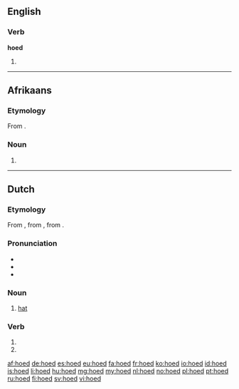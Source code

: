 ==English==

===Verb===
'''hoed'''

# {{en-past of|hoe}}

----
==Afrikaans==
===Etymology===
From {{etyl|nl|af}} {{term|hoed|lang=nl}}.

===Noun===
{{af-noun|hoede|hoedens}}

# {{l/en|hat}}
----

==Dutch==

===Etymology===
From {{etyl|dum|nl}} {{term|hoet|lang=dum}}, from {{etyl|odt|nl}} {{term/t|odt|*huot}}, from {{etyl|gem-pro|nl}} {{term/t|gem-pro|*hōdaz}}.

===Pronunciation===
* {{rhymes|ut|lang=nl}}
* {{IPA|/ɦuːt/|/huːt/|lang=nl}}
* {{audio|Nl-hoed.ogg|Audio}}

===Noun===
{{nl-noun|m|hoeden|hoedje}}

# [[hat]]

===Verb===
{{head|nl|verb form}}

# {{nl-verb form of|p=1|n=sg|t=pres|m=ind|hoeden}}
# {{nl-verb form of|m=imp|hoeden}}

[[af:hoed]]
[[de:hoed]]
[[es:hoed]]
[[eu:hoed]]
[[fa:hoed]]
[[fr:hoed]]
[[ko:hoed]]
[[io:hoed]]
[[id:hoed]]
[[is:hoed]]
[[li:hoed]]
[[hu:hoed]]
[[mg:hoed]]
[[my:hoed]]
[[nl:hoed]]
[[no:hoed]]
[[pl:hoed]]
[[pt:hoed]]
[[ru:hoed]]
[[fi:hoed]]
[[sv:hoed]]
[[vi:hoed]]
